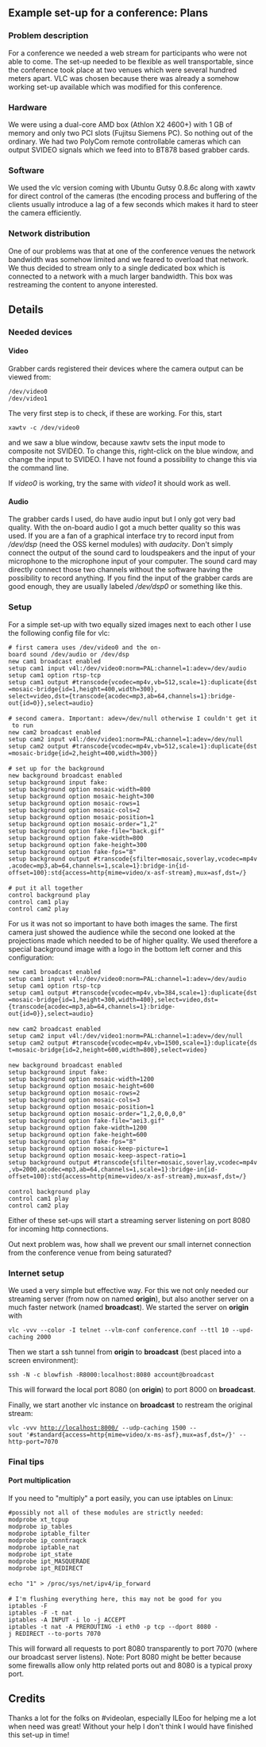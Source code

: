 {{Example code|for=mosaic}}
== Example set-up for a conference: Plans ==

=== Problem description ===

For a conference we needed a web stream for participants who were not able to come. The set-up needed to be flexible as well transportable, since the conference took place at two venues which were several hundred meters apart. VLC was chosen because there was already a somehow working set-up available which was modified for this conference.

=== Hardware ===

We were using a dual-core AMD box (Athlon X2 4600+) with 1 GB of memory and only two PCI slots (Fujitsu Siemens PC). So nothing out of the ordinary. We had two PolyCom remote controllable cameras which can output SVIDEO signals which we feed into to BT878 based grabber cards.

=== Software ===

We used the vlc version coming with Ubuntu Gutsy 0.8.6c along with xawtv for direct control of the cameras (the encoding process and buffering of the clients usually introduce a lag of a few seconds which makes it hard to steer the camera efficiently.

=== Network distribution ===

One of our problems was that at one of the conference venues the network bandwidth was somehow limited and we feared to overload that network. We thus decided to stream only to a single dedicated box which is connected to a network with a much larger bandwidth. This box was restreaming the content to anyone interested.

== Details ==

=== Needed devices ===

==== Video ====
Grabber cards registered their devices where the camera output can be viewed from:
 /dev/video0
 /dev/video1

The very first step is to check, if these are working. For this, start 
 xawtv -c /dev/video0
and we saw a blue window, because xawtv sets the input mode to composite not SVIDEO. To change this, right-click on the blue window, and change the input to SVIDEO. I have not found a possibility to change this via the command line.

If ''video0'' is working, try the same with ''video1'' it should work as well.

==== Audio ====

The grabber cards I used, do have audio input but I only got very bad quality. With the on-board audio I got a much better quality so this was used. If you are a fan of a graphical interface try to record input from ''/dev/dsp'' (need the OSS kernel modules) with ''audacity''. Don't simply connect the output of the sound card to loudspeakers and the input of your microphone to the microphone input of your computer. The sound card may directly connect those two channels without the software having the possibility to record anything. If you find the input of the grabber cards are good enough, they are usually labeled ''/dev/dsp0'' or something like this.

=== Setup ===

For a simple set-up with two equally sized images next to each other I use the following config file for vlc:

 # first camera uses /dev/video0 and the on-board sound /dev/audio or /dev/dsp
 new cam1 broadcast enabled
 setup cam1 input v4l:/dev/video0:norm=PAL:channel=1:adev=/dev/audio
 setup cam1 option rtsp-tcp
 setup cam1 output #transcode{vcodec=mp4v,vb=512,scale=1}:duplicate{dst=mosaic-bridge{id=1,height=400,width=300},
 select=video,dst={transcode{acodec=mp3,ab=64,channels=1}:bridge-out{id=0}},select=audio}
 
 # second camera. Important: adev=/dev/null otherwise I couldn't get it to run
 new cam2 broadcast enabled
 setup cam2 input v4l:/dev/video1:norm=PAL:channel=1:adev=/dev/null
 setup cam2 output #transcode{vcodec=mp4v,vb=512,scale=1}:duplicate{dst=mosaic-bridge{id=2,height=400,width=300}}
 
 # set up for the background
 new background broadcast enabled
 setup background input fake:
 setup background option mosaic-width=800
 setup background option mosaic-height=300
 setup background option mosaic-rows=1
 setup background option mosaic-cols=2
 setup background option mosaic-position=1
 setup background option mosaic-order="1,2"
 setup background option fake-file="back.gif"
 setup background option fake-width=800
 setup background option fake-height=300
 setup background option fake-fps="8"
 setup background output #transcode{sfilter=mosaic,soverlay,vcodec=mp4v,acodec=mp3,ab=64,channels=1,scale=1}:bridge-in{id-offset=100}:std{access=http{mime=video/x-asf-stream},mux=asf,dst=/}
 
 # put it all together
 control background play
 control cam1 play
 control cam2 play

For us it was not so important to have both images the same. The first camera just showed the audience while the second one looked at the projections made which needed to be of higher quality. We used therefore a special background image with a logo in the bottom left corner and this configuration:

 new cam1 broadcast enabled
 setup cam1 input v4l:/dev/video0:norm=PAL:channel=1:adev=/dev/audio
 setup cam1 option rtsp-tcp
 setup cam1 output #transcode{vcodec=mp4v,vb=384,scale=1}:duplicate{dst=mosaic-bridge{id=1,height=300,width=400},select=video,dst={transcode{acodec=mp3,ab=64,channels=1}:bridge-out{id=0}},select=audio}
 
 new cam2 broadcast enabled
 setup cam2 input v4l:/dev/video1:norm=PAL:channel=1:adev=/dev/null
 setup cam2 output #transcode{vcodec=mp4v,vb=1500,scale=1}:duplicate{dst=mosaic-bridge{id=2,height=600,width=800},select=video}
 
 new background broadcast enabled
 setup background input fake:
 setup background option mosaic-width=1200
 setup background option mosaic-height=600
 setup background option mosaic-rows=2
 setup background option mosaic-cols=3
 setup background option mosaic-position=1
 setup background option mosaic-order="1,2,0,0,0,0"
 setup background option fake-file="aei3.gif"
 setup background option fake-width=1200
 setup background option fake-height=600
 setup background option fake-fps="8"
 setup background option mosaic-keep-picture=1
 setup background option mosaic-keep-aspect-ratio=1
 setup background output #transcode{sfilter=mosaic,soverlay,vcodec=mp4v,vb=2000,acodec=mp3,ab=64,channels=1,scale=1}:bridge-in{id-offset=100}:std{access=http{mime=video/x-asf-stream},mux=asf,dst=/}
 
 control background play
 control cam1 play
 control cam2 play

Either of these set-ups will start a streaming server listening on port 8080 for incoming http connections.

Out next problem was, how shall we prevent our small internet connection from the conference venue from being saturated?

=== Internet setup ===

We used a very simple but effective way. For this we not only needed our streaming server (from now on named '''origin'''), but also another server on a much faster network (named '''broadcast'''). We started the server on '''origin''' with 

 vlc -vvv --color -I telnet --vlm-conf conference.conf --ttl 10 --upd-caching 2000

Then we start a ssh tunnel from '''origin''' to '''broadcast''' (best placed into a screen environment):

 ssh -N -c blowfish -R8000:localhost:8080 account@broadcast

This will forward the local port 8080 (on '''origin''') to port 8000 on '''broadcast'''.

Finally, we start another vlc instance on '''broadcast''' to restream the original stream:

 vlc -vvv http://localhost:8000/ --udp-caching 1500 --sout '#standard{access=http{mime=video/x-ms-asf},mux=asf,dst=/}' --http-port=7070

=== Final tips ===

==== Port multiplication ====
If you need to "multiply" a port easily, you can use iptables on Linux:

 #possibly not all of these modules are strictly needed:
 modprobe xt_tcpup
 modprobe ip_tables
 modprobe iptable_filter
 modprobe ip_conntraqck
 modprobe iptable_nat
 modprobe ipt_state
 modprobe ipt_MASQUERADE
 modprobe ipt_REDIRECT
 
 echo "1" > /proc/sys/net/ipv4/ip_forward
 
 # I'm flushing everything here, this may not be good for you
 iptables -F
 iptables -F -t nat
 iptables -A INPUT -i lo -j ACCEPT
 iptables -t nat -A PREROUTING -i eth0 -p tcp --dport 8080 -j REDIRECT --to-ports 7070

This will forward all requests to port 8080 transparently to port 7070 (where our broadcast server listens). Note: Port 8080 might be better because some firewalls allow only http related ports out and 8080 is a typical proxy port.

== Credits ==

Thanks a lot for the folks on #videolan, especially ILEoo for helping me a lot when need was great! Without your help I don't think I would have finished this set-up in time!